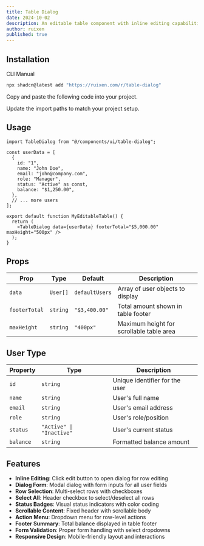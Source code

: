 ```yaml
---
title: Table Dialog
date: 2024-10-02
description: An editable table component with inline editing capabilities through dialog modals and row selection functionality.
author: ruixen
published: true
---
```


<ComponentPreview name="table-dialog-demo" />

## Installation

<Tabs defaultValue="cli">

<TabsList>
  <TabsTrigger value="cli">CLI</TabsTrigger>
  <TabsTrigger value="manual">Manual</TabsTrigger>
</TabsList>
<TabsContent value="cli">

```bash
npx shadcn@latest add "https://ruixen.com/r/table-dialog"
```

</TabsContent>

<TabsContent value="manual">

<Steps>

<Step>Copy and paste the following code into your project.</Step>

<ComponentSource name="table-dialog" />

<Step>Update the import paths to match your project setup.</Step>

</Steps>

</TabsContent>

</Tabs>

## Usage

```tsx
import TableDialog from "@/components/ui/table-dialog";

const userData = [
  {
    id: "1",
    name: "John Doe",
    email: "john@company.com",
    role: "Manager",
    status: "Active" as const,
    balance: "$1,250.00",
  },
  // ... more users
];

export default function MyEditableTable() {
  return (
    <TableDialog data={userData} footerTotal="$5,000.00" maxHeight="500px" />
  );
}
```

## Props

| Prop          | Type     | Default        | Description                              |
| ------------- | -------- | -------------- | ---------------------------------------- |
| `data`        | `User[]` | `defaultUsers` | Array of user objects to display         |
| `footerTotal` | `string` | `"$3,400.00"`  | Total amount shown in table footer       |
| `maxHeight`   | `string` | `"400px"`      | Maximum height for scrollable table area |

## User Type

| Property  | Type                     | Description                    |
| --------- | ------------------------ | ------------------------------ |
| `id`      | `string`                 | Unique identifier for the user |
| `name`    | `string`                 | User's full name               |
| `email`   | `string`                 | User's email address           |
| `role`    | `string`                 | User's role/position           |
| `status`  | `"Active" \| "Inactive"` | User's current status          |
| `balance` | `string`                 | Formatted balance amount       |

## Features

- **Inline Editing**: Click edit button to open dialog for row editing
- **Dialog Form**: Modal dialog with form inputs for all user fields
- **Row Selection**: Multi-select rows with checkboxes
- **Select All**: Header checkbox to select/deselect all rows
- **Status Badges**: Visual status indicators with color coding
- **Scrollable Content**: Fixed header with scrollable body
- **Action Menu**: Dropdown menu for row-level actions
- **Footer Summary**: Total balance displayed in table footer
- **Form Validation**: Proper form handling with select dropdowns
- **Responsive Design**: Mobile-friendly layout and interactions
